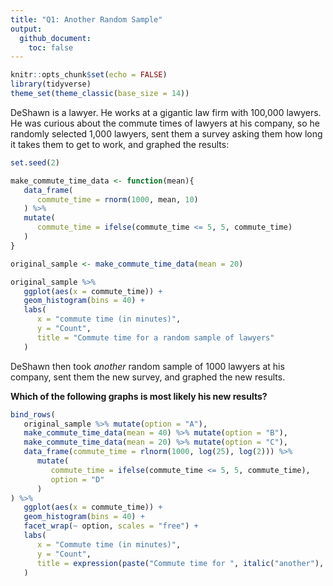 ```yaml
---
title: "Q1: Another Random Sample"
output: 
  github_document:
    toc: false
---
```


```r
knitr::opts_chunk$set(echo = FALSE)
library(tidyverse)
theme_set(theme_classic(base_size = 14))
```

DeShawn is a lawyer. He works at a gigantic law firm with 100,000 lawyers. He was curious about the commute times of lawyers at his company, so he randomly selected 1,000 lawyers, sent them a survey asking them how long it takes them to get to work, and graphed the results:

```r
set.seed(2)

make_commute_time_data <- function(mean){
   data_frame(
      commute_time = rnorm(1000, mean, 10) 
   ) %>% 
   mutate(
      commute_time = ifelse(commute_time <= 5, 5, commute_time)
   )
}

original_sample <- make_commute_time_data(mean = 20)

original_sample %>% 
   ggplot(aes(x = commute_time)) +
   geom_histogram(bins = 40) +
   labs(
      x = "commute time (in minutes)",
      y = "Count",
      title = "Commute time for a random sample of lawyers"
   )
```

DeShawn then took *another* random sample of 1000 lawyers at his company, sent them the new survey, and graphed the new results.

**Which of the following graphs is most likely his new results?**

```r
bind_rows(
   original_sample %>% mutate(option = "A"),
   make_commute_time_data(mean = 40) %>% mutate(option = "B"),
   make_commute_time_data(mean = 20) %>% mutate(option = "C"),
   data_frame(commute_time = rlnorm(1000, log(25), log(2))) %>% 
      mutate(
         commute_time = ifelse(commute_time <= 5, 5, commute_time),
         option = "D"
      )
) %>% 
   ggplot(aes(x = commute_time)) +
   geom_histogram(bins = 40) +
   facet_wrap(~ option, scales = "free") +
   labs(
      x = "Commute time (in minutes)",
      y = "Count",
      title = expression(paste("Commute time for ", italic("another"), " random sample of lawyers"))
   )
```